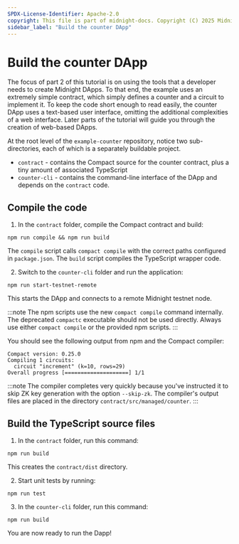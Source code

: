 ```yaml
---
SPDX-License-Identifier: Apache-2.0
copyright: This file is part of midnight-docs. Copyright (C) 2025 Midnight Foundation. Licensed under the Apache License, Version 2.0 (the "License"); You may not use this file except in compliance with the License. You may obtain a copy of the License at http://www.apache.org/licenses/LICENSE-2.0 Unless required by applicable law or agreed to in writing, software distributed under the License is distributed on an "AS IS" BASIS, WITHOUT WARRANTIES OR CONDITIONS OF ANY KIND, either express or implied. See the License for the specific language governing permissions and limitations under the License.
sidebar_label: "Build the counter DApp"
---
```


# Build the counter DApp

The focus of part 2 of this tutorial is on using the tools that a
developer needs to create Midnight DApps.  To that end, the example uses
an extremely simple contract, which simply defines a counter and a
circuit to implement it.  To keep the code short enough to
read easily, the counter DApp uses a text-based user interface,
omitting the additional complexities of a web interface.  Later parts
of the tutorial will guide you through the creation of web-based
DApps.

At the root level of the `example-counter` repository, notice two sub-directories, each of which is a
separately buildable project.
- `contract` - contains the Compact source for the counter contract,
  plus a tiny amount of associated TypeScript
- `counter-cli` - contains the command-line interface of the DApp and
  depends on the `contract` code.


## Compile the code

1. In the `contract` folder, compile the Compact contract and build:

```shell
npm run compile && npm run build
```

The `compile` script calls `compact compile` with the correct paths configured in `package.json`. The `build` script compiles the TypeScript wrapper code.

2. Switch to the `counter-cli` folder and run the application:

```shell
npm run start-testnet-remote
```

This starts the DApp and connects to a remote Midnight testnet node.

:::note
The npm scripts use the new `compact compile` command internally. The deprecated `compactc` executable should not be used directly. Always use either `compact compile` or the provided npm scripts.
:::

You should see the following output from npm and the Compact compiler:

```
Compact version: 0.25.0
Compiling 1 circuits:
  circuit "increment" (k=10, rows=29)
Overall progress [====================] 1/1
```

:::note 
The compiler completes very quickly because you've instructed it to skip ZK key generation with the option `--skip-zk`. The compiler's output files are placed in the directory `contract/src/managed/counter`.
:::

## Build the TypeScript source files

1. In the `contract` folder, run this command:

```shell
npm run build
```

This creates the `contract/dist` directory.

2. Start unit tests by running:

```shell
npm run test
```

3. In the `counter-cli` folder, run this command:

```shell
npm run build
```

You are now ready to run the Dapp!


